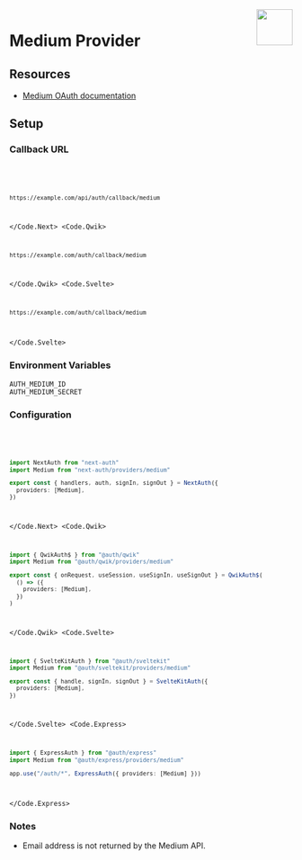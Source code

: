 
<img align="right" src="/img/providers/medium.svg" height="64" width="64" />

# Medium Provider

## Resources

- [Medium OAuth documentation](https://example.com)

## Setup

### Callback URL

<Code>
  <Code.Next>

```bash
https://example.com/api/auth/callback/medium
```

  </Code.Next>
  <Code.Qwik>

```bash
https://example.com/auth/callback/medium
```

  </Code.Qwik>
  <Code.Svelte>

```bash
https://example.com/auth/callback/medium
```

  </Code.Svelte>
</Code>

### Environment Variables

```
AUTH_MEDIUM_ID
AUTH_MEDIUM_SECRET
```

### Configuration

<Code>
  <Code.Next>

```ts filename="/auth.ts"
import NextAuth from "next-auth"
import Medium from "next-auth/providers/medium"

export const { handlers, auth, signIn, signOut } = NextAuth({
  providers: [Medium],
})
```

  </Code.Next>
  <Code.Qwik>
  
```ts filename="/src/routes/plugin@auth.ts"
import { QwikAuth$ } from "@auth/qwik"
import Medium from "@auth/qwik/providers/medium"

export const { onRequest, useSession, useSignIn, useSignOut } = QwikAuth$(
  () => ({
    providers: [Medium],
  })
)
```

  </Code.Qwik>
  <Code.Svelte>

```ts filename="/src/auth.ts"
import { SvelteKitAuth } from "@auth/sveltekit"
import Medium from "@auth/sveltekit/providers/medium"

export const { handle, signIn, signOut } = SvelteKitAuth({
  providers: [Medium],
})
```

  </Code.Svelte>
  <Code.Express>

```ts filename="/src/app.ts"
import { ExpressAuth } from "@auth/express"
import Medium from "@auth/express/providers/medium"

app.use("/auth/*", ExpressAuth({ providers: [Medium] }))
```

  </Code.Express>
</Code>

### Notes

- Email address is not returned by the Medium API.
